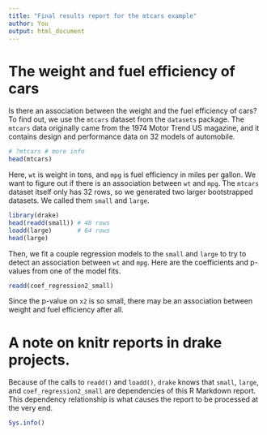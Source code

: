 ```yaml
---
title: "Final results report for the mtcars example"
author: You
output: html_document
---
```


# The weight and fuel efficiency of cars

Is there an association between the weight and the fuel efficiency of cars? To find out, we use the `mtcars` dataset from the `datasets` package. The `mtcars` data originally came from the 1974 Motor Trend US magazine, and it contains design and performance data on 32 models of automobile.

```r
# ?mtcars # more info
head(mtcars)
```

Here, `wt` is weight in tons, and `mpg` is fuel efficiency in miles per gallon. We want to figure out if there is an association between `wt` and `mpg`. The `mtcars` dataset itself only has 32 rows, so we generated two larger bootstrapped datasets. We called them `small` and `large`.

```r
library(drake)
head(readd(small)) # 48 rows
loadd(large)       # 64 rows
head(large)
```

Then, we fit a couple regression models to the `small` and `large` to try to detect an association between `wt` and `mpg`. Here are the coefficients and p-values from one of the model fits.

```r
readd(coef_regression2_small)
```

Since the p-value on `x2` is so small, there may be an association between weight and fuel efficiency after all.

# A note on knitr reports in drake projects.

Because of the calls to `readd()` and `loadd()`, `drake` knows that `small`, `large`, and `coef_regression2_small` are dependencies of this R Markdown report. This dependency relationship is what causes the report to be processed at the very end.

```r
Sys.info()
```
